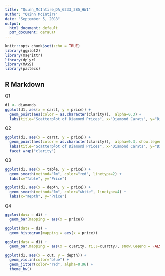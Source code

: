 ---
title: "Quinn_McIntire_DA_6233_2B5_HW1"
author: "Quinn McIntire"
date: "September 5, 2018"
output:
  html_document: default
  pdf_document: default
---

```{r setup, include=FALSE}
knitr::opts_chunk$set(echo = TRUE)
library(ggplot2)
library(magrittr)
library(dplyr)
library(MASS)
library(pastecs)
```

## R Markdown

Q1 

```{r}
d1 <- diamonds
ggplot(d1, aes(x = carat, y = price)) +
  geom_point(aes(color = as.character(clarity)),  alpha=0.3) +
  labs(title="Scatterplot of Diamond Prices", x="Diamond Carats", y="Diamond Price")

```

Q2

```{r}
ggplot(d1, aes(x = carat, y = price)) +
  geom_point(aes(color = as.character(clarity)),  alpha=0.3, show.legend = FALSE) +
  labs(title="Scatterplot of Diamond Prices", x="Diamond Carats", y="Diamond Price") + 
  facet_wrap("clarity")
```

Q3

```{r}
ggplot(d1, aes(x = table, y = price)) +
  geom_smooth(method="lm", color="red", linetype=2) + 
  labs(x="Table", y="Price") 

```


```{r}
ggplot(d1, aes(x = depth, y = price)) +
  geom_smooth(method="lm", color="white", linetype=4) + 
  labs(x="Depth", y="Price") 
```

Q4
```{r}
ggplot(data = d1) + 
  geom_bar(mapping = aes(x = price))
```

```{r}
ggplot(data = d1) + 
  geom_histogram(mapping = aes(x = price))
```

```{r}
ggplot(data = d1) + 
  geom_bar(mapping = aes(x = clarity, fill=clarity), show.legend = FALSE)
```

```{r}
ggplot(d1, aes(x = cut, y = depth)) + 
  geom_violin(color="blue") +
  geom_jitter(color="red", alpha=0.06) + 
  theme_bw()
```


